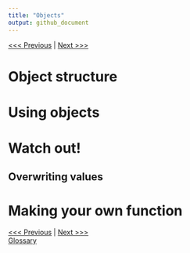 ```yaml
---
title: "Objects"
output: github_document
---
```


[<<< Previous](02-functions.md) | [Next >>>](04-vectors.md)   

# Object structure

# Using objects

# Watch out!

## Overwriting values

# Making your own function

[<<< Previous](02-functions.md) | [Next >>>](04-vectors.md)   
[Glossary](glossary.md)